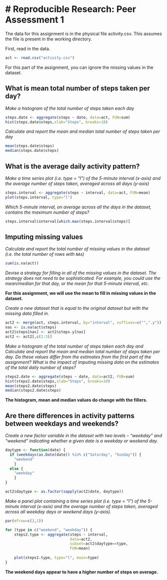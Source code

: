 # Reproducible Research: Peer Assessment 1
========================================================
The data for this assignment is in the physical file activity.csv.
This assumes the file is present in the working directory.

First, read in the data.
```r
act <- read.csv("activity.csv")
```


For this part of the assignment, you can ignore the missing values in the dataset.

## What is mean total number of steps taken per day?

*Make a histogram of the total number of steps taken each day*

```r
steps.date <- aggregate(steps ~ date, data=act, FUN=sum)
hist(steps.date$steps,xlab="Steps", breaks=10)
```

*Calculate and report the mean and median total number of steps taken per day*

```r
mean(steps.date$steps)
median(steps.date$steps)
```
## What is the average daily activity pattern?

*Make a time series plot (i.e. type = "l") of the 5-minute interval (x-axis) and the average number of steps taken, averaged across all days (y-axis)*



```r
steps.interval <- aggregate(steps ~ interval, data=act, FUN=mean)
plot(steps.interval, type="l")
```

*Which 5-minute interval, on average across all the days in the dataset, contains the maximum number of steps?*

```r
steps.interval$interval[which.max(steps.interval$steps)]
```
## Imputing missing values

*Calculate and report the total number of missing values in the dataset (i.e. the total number of rows with `NA`s)*

```r
sum(is.na(act))
```

*Devise a strategy for filling in all of the missing values in the dataset. The strategy does not need to be sophisticated. For example, you could use the mean/median for that day, or the mean for that 5-minute interval, etc.*

**For this assignment, we will use the mean to fill in missing values in the dataset.**

*Create a new dataset that is equal to the original dataset but with the missing data filled in.*

```r
act2 <- merge(act, steps.interval, by="interval", suffixes=c("",".y"))
nas <- is.na(act$steps)
act2$steps[nas] <- act2$steps.y[nas]
act2 <- act2[,c(1:3)]
```

*Make a histogram of the total number of steps taken each day and Calculate and report the mean and median total number of steps taken per day. Do these values differ from the estimates from the first part of the assignment? What is the impact of imputing missing data on the estimates of the total daily number of steps?*

```r
steps2.date <- aggregate(steps ~ date, data=act2, FUN=sum)
hist(steps2.date$steps,xlab="Steps", breaks=10)
mean(steps2.date$steps)
median(steps2.date$steps)
```

**The histogram, mean and median values do change with the fillers.**

## Are there differences in activity patterns between weekdays and weekends?

*Create a new factor variable in the dataset with two levels -- "weekday" and "weekend" indicating whether a given date is a weekday or weekend day.*

```r
daytype <- function(date) {
  if (weekdays(as.Date(date)) %in% c("Saturday", "Sunday")) {
    "weekend"
    }
  else {
    "weekday"
    }
}

act2$daytype <- as.factor(sapply(act2$date, daytype))
```

*Make a panel plot containing a time series plot (i.e. type = "l") of the 5-minute interval (x-axis) and the average number of steps taken, averaged across all weekday days or weekend days (y-axis).*

```r
par(mfrow=c(2,1))

for (type in c("weekend", "weekday")) {
    steps2.type <- aggregate(steps ~ interval,
                             data=act2,
                             subset=act2$daytype==type,
                             FUN=mean)
    
    plot(steps2.type, type="l", main=type)
}
```

**The weekend days appear to have a higher number of steps on average.**
